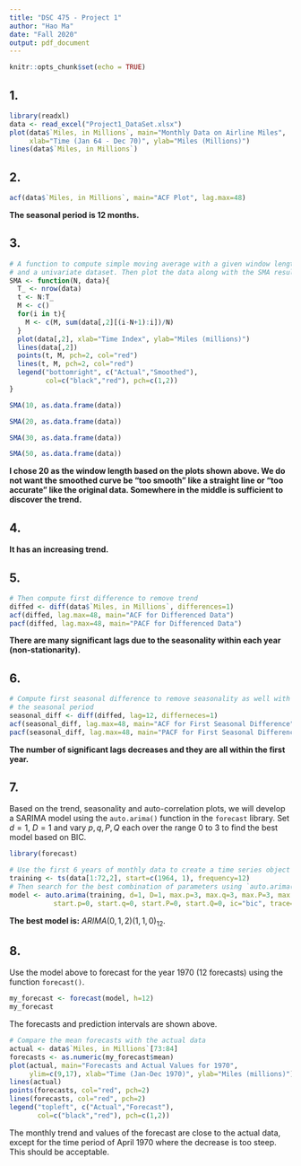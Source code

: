 ---
title: "DSC 475 - Project 1"
author: "Hao Ma"
date: "Fall 2020"
output: pdf_document
---

```{r setup, include=FALSE}
knitr::opts_chunk$set(echo = TRUE)
```

## **1.**
```{r}
library(readxl)
data <- read_excel("Project1_DataSet.xlsx")
plot(data$`Miles, in Millions`, main="Monthly Data on Airline Miles",
     xlab="Time (Jan 64 - Dec 70)", ylab="Miles (Millions)")
lines(data$`Miles, in Millions`)
```


## **2.**
```{r}
acf(data$`Miles, in Millions`, main="ACF Plot", lag.max=48)
```
**The seasonal period is 12 months.**


## **3.**
```{r}
# A function to compute simple moving average with a given window length
# and a univariate dataset. Then plot the data along with the SMA results. 
SMA <- function(N, data){
  T_ <- nrow(data)
  t <- N:T_
  M <- c()
  for(i in t){
    M <- c(M, sum(data[,2][(i-N+1):i])/N)
  }
  plot(data[,2], xlab="Time Index", ylab="Miles (millions)")
  lines(data[,2])
  points(t, M, pch=2, col="red")
  lines(t, M, pch=2, col="red")
  legend("bottomright", c("Actual","Smoothed"), 
         col=c("black","red"), pch=c(1,2))
}
```

```{r}
SMA(10, as.data.frame(data))
```

```{r}
SMA(20, as.data.frame(data))
```

```{r}
SMA(30, as.data.frame(data))
```

```{r}
SMA(50, as.data.frame(data))
```
**I chose 20 as the window length based on the plots shown above. We do not want the smoothed curve be "too smooth" like a straight line or "too accurate" like the original data. Somewhere in the middle is sufficient to discover the trend.**


## **4.**
**It has an increasing trend.**


## **5.**
```{r}
# Then compute first difference to remove trend
diffed <- diff(data$`Miles, in Millions`, differences=1)
acf(diffed, lag.max=48, main="ACF for Differenced Data")
pacf(diffed, lag.max=48, main="PACF for Differenced Data")
```
**There are many significant lags due to the seasonality within each year (non-stationarity).**


## **6.**
```{r}
# Compute first seasonal difference to remove seasonality as well with 12 as 
# the seasonal period
seasonal_diff <- diff(diffed, lag=12, differneces=1)
acf(seasonal_diff, lag.max=48, main="ACF for First Seasonal Difference")
pacf(seasonal_diff, lag.max=48, main="PACF for First Seasonal Difference")
```
**The number of significant lags decreases and they are all within the first year.**


## **7.**
Based on the trend, seasonality and auto-correlation plots, we will develop a SARIMA model using the  `auto.arima()` function in the `forecast` library. Set $d=1$, $D=1$ and vary $p,q,P,Q$ each over the range 0 to 3 to find the best model based on BIC.  
```{r}
library(forecast)

# Use the first 6 years of monthly data to create a time series object
training <- ts(data[1:72,2], start=c(1964, 1), frequency=12)
# Then search for the best combination of parameters using `auto.arima()`
model <- auto.arima(training, d=1, D=1, max.p=3, max.q=3, max.P=3, max.Q=3,
           start.p=0, start.q=0, start.P=0, start.Q=0, ic="bic", trace=T)
```
**The best model is:** $ARIMA(0,1,2)(1,1,0)_{12}$.


## **8.**
Use the model above to forecast for the year 1970 (12 forecasts) using the function `forecast()`.
```{r}
my_forecast <- forecast(model, h=12)
my_forecast
```
The forecasts and prediction intervals are shown above.

```{r}
# Compare the mean forecasts with the actual data
actual <- data$`Miles, in Millions`[73:84]
forecasts <- as.numeric(my_forecast$mean)
plot(actual, main="Forecasts and Actual Values for 1970",
     ylim=c(9,17), xlab="Time (Jan-Dec 1970)", ylab="Miles (millions)")
lines(actual)
points(forecasts, col="red", pch=2)
lines(forecasts, col="red", pch=2)
legend("topleft", c("Actual","Forecast"), 
       col=c("black","red"), pch=c(1,2))
```
The monthly trend and values of the forecast are close to the actual data, except for the time period of April 1970 where the decrease is too steep. This should be acceptable.
